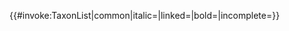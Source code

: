 <includeonly>{{#invoke:TaxonList|common|italic={{{italic|no}}}|linked={{{linked|yes}}}|bold={{{bold|no}}}|incomplete={{{incomplete|no}}}}}</includeonly><noinclude>{{documentation|content={{Template:Species list/doc|Taxonlist}}}}</noinclude>
